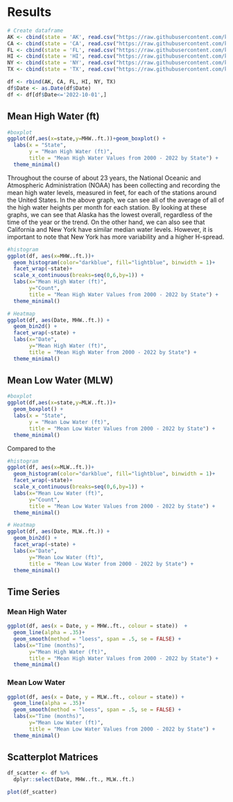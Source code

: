 # Results

```r
# Create dataframe
AK <- cbind(state = 'AK', read.csv("https://raw.githubusercontent.com/kylie-brothers/US-Water-Levels/main/Raw%20Data/AK_WL_Monthly.csv"))
CA <- cbind(state = 'CA', read.csv("https://raw.githubusercontent.com/kylie-brothers/US-Water-Levels/main/Raw%20Data/CA_WL_Monthly.csv"))
FL <- cbind(state = 'FL', read.csv("https://raw.githubusercontent.com/kylie-brothers/US-Water-Levels/main/Raw%20Data/FL_WL_Monthly.csv"))
HI <- cbind(state = 'HI', read.csv("https://raw.githubusercontent.com/kylie-brothers/US-Water-Levels/main/Raw%20Data/HI_WL_Monthly.csv"))
NY <- cbind(state = 'NY', read.csv("https://raw.githubusercontent.com/kylie-brothers/US-Water-Levels/main/Raw%20Data/NY_WL_Monthly.csv"))
TX <- cbind(state = 'TX', read.csv("https://raw.githubusercontent.com/kylie-brothers/US-Water-Levels/main/Raw%20Data/TX_WL_Monthly.csv"))

df <- rbind(AK, CA, FL, HI, NY, TX)
df$Date <- as.Date(df$Date)
df <- df[df$Date<='2022-10-01',]
```

## Mean High Water (ft)

```r
#boxplot
ggplot(df,aes(x=state,y=MHW..ft.))+geom_boxplot() +
  labs(x = "State", 
       y = "Mean High Water (ft)", 
       title = "Mean High Water Values from 2000 - 2022 by State") +
  theme_minimal()
```

Throughout the course of about 23 years, the National Oceanic and Atmospheric Administration (NOAA) has been collecting and recording the mean high water levels, measured in feet, for each of the stations around the United States. In the above graph, we can see all of the average of all of the high water heights per month for each station. By looking at these graphs, we can see that Alaska has the lowest overall, regardless of the time of the year or the trend. On the other hand, we can also see that California and New York have similar median water levels. However, it is important to note that New York has more variability and a higher H-spread.

```r
#histogram
ggplot(df, aes(x=MHW..ft.))+
  geom_histogram(color="darkblue", fill="lightblue", binwidth = 1)+
  facet_wrap(~state)+
  scale_x_continuous(breaks=seq(0,6,by=1)) +
  labs(x="Mean High Water (ft)",
       y="Count",
       title = "Mean High Water Values from 2000 - 2022 by State") +
  theme_minimal()
```



```r
# Heatmap
ggplot(df, aes(Date, MHW..ft.)) + 
  geom_bin2d() +
  facet_wrap(~state) +
  labs(x="Date",
       y="Mean High Water (ft)",
       title = "Mean High Water from 2000 - 2022 by State") +
  theme_minimal()
```



## Mean Low Water (MLW)

```r
#boxplot
ggplot(df,aes(x=state,y=MLW..ft.))+
  geom_boxplot() +
  labs(x = "State", 
       y = "Mean Low Water (ft)", 
       title = "Mean Low Water Values from 2000 - 2022 by State") +
  theme_minimal()
```

Compared to the 

```r
#histogram
ggplot(df, aes(x=MLW..ft.))+
  geom_histogram(color="darkblue", fill="lightblue", binwidth = 1)+
  facet_wrap(~state)+
  scale_x_continuous(breaks=seq(0,6,by=1)) +
  labs(x="Mean Low Water (ft)",
       y="Count",
       title = "Mean Low Water Values from 2000 - 2022 by State") +
  theme_minimal()
```



```r
# Heatmap
ggplot(df, aes(Date, MLW..ft.)) + 
  geom_bin2d() +
  facet_wrap(~state) +
  labs(x="Date",
       y="Mean Low Water (ft)",
       title = "Mean Low Water from 2000 - 2022 by State") +
  theme_minimal()
```



## Time Series

### Mean High Water

```r
ggplot(df, aes(x = Date, y = MHW..ft., colour = state))  + 
  geom_line(alpha = .35)+ 
  geom_smooth(method = "loess", span = .5, se = FALSE) +
  labs(x="Time (months)",
       y="Mean High Water (ft)",
       title = "Mean High Water Values from 2000 - 2022 by State") +
  theme_minimal()
```



### Mean Low Water

```r
ggplot(df, aes(x = Date, y = MLW..ft., colour = state)) + 
  geom_line(alpha = .35)+
  geom_smooth(method = "loess", span = .5, se = FALSE) +
  labs(x="Time (months)",
       y="Mean Low Water (ft)",
       title = "Mean Low Water Values from 2000 - 2022 by State") +
  theme_minimal()
```



## Scatterplot Matrices

```r
df_scatter <- df %>% 
  dplyr::select(Date, MHW..ft., MLW..ft.)

plot(df_scatter)
```



